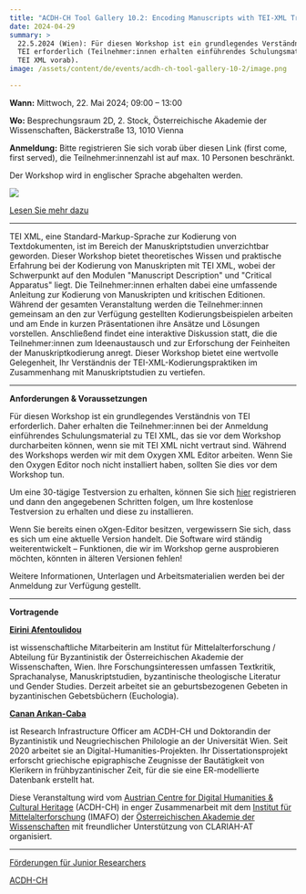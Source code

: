 ```yaml
---
title: "ACDH-CH Tool Gallery 10.2: Encoding Manuscripts with TEI-XML Training"
date: 2024-04-29
summary: >
  22.5.2024 (Wien): Für diesen Workshop ist ein grundlegendes Verständnis von
  TEI erforderlich (Teilnehmer:innen erhalten einführendes Schulungsmaterial zu
  TEI XML vorab).
image: /assets/content/de/events/acdh-ch-tool-gallery-10-2/image.png

---
```


**Wann:** Mittwoch, 22. Mai 2024; 09:00 – 13:00

**Wo:** Besprechungsraum 2D, 2. Stock, Österreichische Akademie der Wissenschaften, Bäckerstraße 13, 1010 Vienna

**Anmeldung:** Bitte registrieren Sie sich vorab über diesen Link (first come, first served), die Teilnehmer:innenzahl ist auf max. 10 Personen beschränkt.

Der Workshop wird in englischer Sprache abgehalten werden.

![](/assets/content/de/events/acdh-ch-tool-gallery-10-2/funding-transkribus-de-final-v2.0-1-1024x576.png)

[Lesen Sie mehr dazu](/de/funding-opportunities-for-junior-researcher/)

***

TEI XML, eine Standard-Markup-Sprache zur Kodierung von Textdokumenten, ist im Bereich der Manuskriptstudien unverzichtbar geworden. Dieser Workshop bietet theoretisches Wissen und praktische Erfahrung bei der Kodierung von Manuskripten mit TEI XML, wobei der Schwerpunkt auf den Modulen "Manuscript Description" und "Critical Apparatus" liegt. Die Teilnehmer:innen erhalten dabei eine umfassende Anleitung zur Kodierung von Manuskripten und kritischen Editionen. Während der gesamten Veranstaltung werden die Teilnehmer:innen gemeinsam an den zur Verfügung gestellten Kodierungsbeispielen arbeiten und am Ende in kurzen Präsentationen ihre Ansätze und Lösungen vorstellen. Anschließend findet eine interaktive Diskussion statt, die die Teilnehmer:innen zum Ideenaustausch und zur Erforschung der Feinheiten der Manuskriptkodierung anregt. Dieser Workshop bietet eine wertvolle Gelegenheit, Ihr Verständnis der TEI-XML-Kodierungspraktiken im Zusammenhang mit Manuskriptstudien zu vertiefen.

***

**Anforderungen & Voraussetzungen**

Für diesen Workshop ist ein grundlegendes Verständnis von TEI erforderlich. Daher erhalten die Teilnehmer:innen bei der Anmeldung einführendes Schulungsmaterial zu TEI XML, das sie vor dem Workshop durcharbeiten können, wenn sie mit TEI XML nicht vertraut sind. Während des Workshops werden wir mit dem Oxygen XML Editor arbeiten. Wenn Sie den Oxygen Editor noch nicht installiert haben, sollten Sie dies vor dem Workshop tun.

Um eine 30-tägige Testversion zu erhalten, können Sie sich [hier](https://www.oxygenxml.com/oxygen_feedback_enterprise/try_it.html) registrieren und dann den angegebenen Schritten folgen, um Ihre kostenlose Testversion zu erhalten und diese zu installieren.

Wenn Sie bereits einen oXgen-Editor besitzen, vergewissern Sie sich, dass es sich um eine aktuelle Version handelt. Die Software wird ständig weiterentwickelt – Funktionen, die wir im Workshop gerne ausprobieren möchten, könnten in älteren Versionen fehlen!

Weitere Informationen, Unterlagen und Arbeitsmaterialien werden bei der Anmeldung zur Verfügung gestellt.

***

**Vortragende**

[**Eirini Afentoulidou**](https://www.oeaw.ac.at/acdh/events/event-series/%7B$BASE%7D/#)

ist wissenschaftliche Mitarbeiterin am Institut für Mittelalterforschung / Abteilung für Byzantinistik der Österreichischen Akademie der Wissenschaften, Wien. Ihre Forschungsinteressen umfassen Textkritik, Sprachanalyse, Manuskriptstudien, byzantinische theologische Literatur und Gender Studies. Derzeit arbeitet sie an geburtsbezogenen Gebeten in byzantinischen Gebetsbüchern (Euchologia).

[**Canan Arıkan-Caba**](https://www.oeaw.ac.at/acdh/events/event-series/%7B$BASE%7D/#)

ist Research Infrastructure Officer am ACDH-CH und Doktorandin der Byzantinistik und Neugriechischen Philologie an der Universität Wien. Seit 2020 arbeitet sie an Digital-Humanities-Projekten. Ihr Dissertationsprojekt erforscht griechische epigraphische Zeugnisse der Bautätigkeit von Klerikern in frühbyzantinischer Zeit, für die sie eine ER-modellierte Datenbank erstellt hat.

Diese Veranstaltung wird vom [Austrian Centre for Digital Humanities & Cultural Heritage](https://www.oeaw.ac.at/acdh/events/event-series/acdh-ch-tool-gallery-102) (ACDH-CH) in enger Zusammenarbeit mit dem [Institut für Mittelalterforschung](https://www.oeaw.ac.at/en/imafo/home) (IMAFO) der [Österreichischen Akademie der Wissenschaften](/de/consortium/austrian-academy-of-sciences/) mit freundlicher Unterstützung von CLARIAH-AT organisiert.

***

[Förderungen für Junior Researchers](/de/funding-opportunities-for-junior-researcher/)

[ACDH-CH](https://www.oeaw.ac.at/acdh/)
